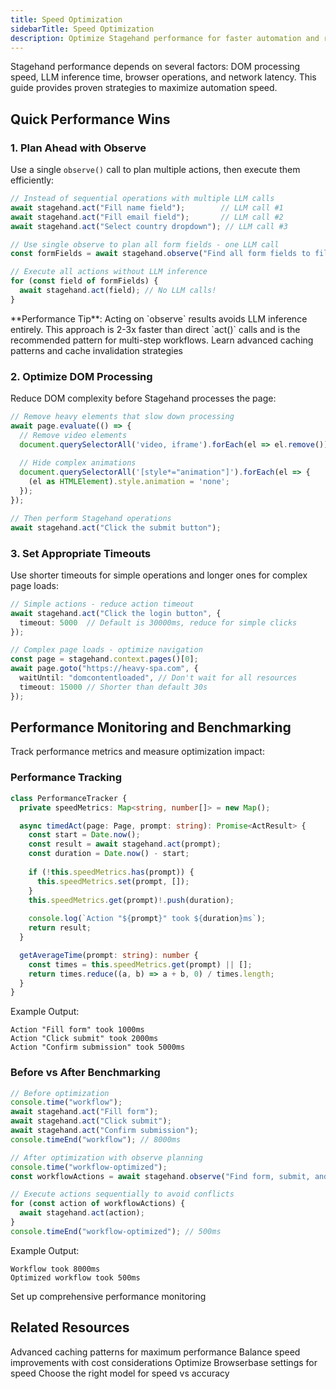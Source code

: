 ```yaml
---
title: Speed Optimization
sidebarTitle: Speed Optimization
description: Optimize Stagehand performance for faster automation and reduced latency
---
```


Stagehand performance depends on several factors: DOM processing speed, LLM inference time, browser operations, and network latency. This guide provides proven strategies to maximize automation speed.

## Quick Performance Wins

### 1. Plan Ahead with Observe


Use a single `observe()` call to plan multiple actions, then execute them efficiently:

```typescript
// Instead of sequential operations with multiple LLM calls
await stagehand.act("Fill name field");        // LLM call #1
await stagehand.act("Fill email field");       // LLM call #2
await stagehand.act("Select country dropdown"); // LLM call #3

// Use single observe to plan all form fields - one LLM call
const formFields = await stagehand.observe("Find all form fields to fill");

// Execute all actions without LLM inference
for (const field of formFields) {
  await stagehand.act(field); // No LLM calls!
}
```

<Note>
**Performance Tip**: Acting on `observe` results avoids LLM inference entirely. This approach is 2-3x faster than direct `act()` calls and is the recommended pattern for multi-step workflows.
</Note>

<Card title="Caching Guide" icon="database" href="/best-practices/caching">
  Learn advanced caching patterns and cache invalidation strategies
</Card>

### 2. Optimize DOM Processing

Reduce DOM complexity before Stagehand processes the page:

```typescript
// Remove heavy elements that slow down processing
await page.evaluate(() => {
  // Remove video elements
  document.querySelectorAll('video, iframe').forEach(el => el.remove());
  
  // Hide complex animations
  document.querySelectorAll('[style*="animation"]').forEach(el => {
    (el as HTMLElement).style.animation = 'none';
  });
});

// Then perform Stagehand operations
await stagehand.act("Click the submit button");
```

### 3. Set Appropriate Timeouts

Use shorter timeouts for simple operations and longer ones for complex page loads:

```typescript
// Simple actions - reduce action timeout
await stagehand.act("Click the login button", {
  timeout: 5000  // Default is 30000ms, reduce for simple clicks
});

// Complex page loads - optimize navigation
const page = stagehand.context.pages()[0];
await page.goto("https://heavy-spa.com", {
  waitUntil: "domcontentloaded", // Don't wait for all resources
  timeout: 15000 // Shorter than default 30s
});
```

## Performance Monitoring and Benchmarking

Track performance metrics and measure optimization impact:

### Performance Tracking

```typescript
class PerformanceTracker {
  private speedMetrics: Map<string, number[]> = new Map();

  async timedAct(page: Page, prompt: string): Promise<ActResult> {
    const start = Date.now();
    const result = await stagehand.act(prompt);
    const duration = Date.now() - start;
    
    if (!this.speedMetrics.has(prompt)) {
      this.speedMetrics.set(prompt, []);
    }
    this.speedMetrics.get(prompt)!.push(duration);
    
    console.log(`Action "${prompt}" took ${duration}ms`);
    return result;
  }

  getAverageTime(prompt: string): number {
    const times = this.speedMetrics.get(prompt) || [];
    return times.reduce((a, b) => a + b, 0) / times.length;
  }
}
```

Example Output:
```
Action "Fill form" took 1000ms
Action "Click submit" took 2000ms
Action "Confirm submission" took 5000ms
```

### Before vs After Benchmarking

```typescript
// Before optimization
console.time("workflow");
await stagehand.act("Fill form");
await stagehand.act("Click submit");
await stagehand.act("Confirm submission");
console.timeEnd("workflow"); // 8000ms

// After optimization with observe planning
console.time("workflow-optimized");
const workflowActions = await stagehand.observe("Find form, submit, and confirm elements");

// Execute actions sequentially to avoid conflicts
for (const action of workflowActions) {
  await stagehand.act(action);
}
console.timeEnd("workflow-optimized"); // 500ms
```

Example Output:
```
Workflow took 8000ms
Optimized workflow took 500ms
```

<CardGroup cols={1}>
<Card title="Observability & Metrics" icon="chart-line" href="/configuration/observability">
  Set up comprehensive performance monitoring
</Card>
</CardGroup>


## Related Resources

<CardGroup cols={2}>
<Card title="Caching Strategies" icon="database" href="/best-practices/caching">
  Advanced caching patterns for maximum performance
</Card>

<Card title="Cost Optimization" icon="dollar-sign" href="/best-practices/cost-optimization">
  Balance speed improvements with cost considerations
</Card>

<Card title="Browser Configuration" icon="window-maximize" href="/configuration/browser">
  Optimize Browserbase settings for speed
</Card>

<Card title="Model Selection" icon="brain" href="/configuration/models">
  Choose the right model for speed vs accuracy
</Card>
</CardGroup>